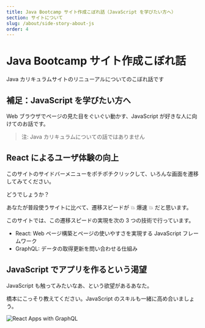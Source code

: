 ```yaml
---
title: Java Bootcamp サイト作成こぼれ話（JavaScript を学びたい方へ）
section: サイトについて
slug: /about/side-story-about-js
order: 4
---
```


# Java Bootcamp サイト作成こぼれ話

Java カリキュラムサイトのリニューアルについてのこぼれ話です

## 補足：JavaScript を学びたい方へ

Web ブラウザでページの見た目をぐいぐい動かす、JavaScript が好きな人に向けてのお話です。

> 注: Java カリキュラムについての話ではありません

## React によるユーザ体験の向上

このサイトのサイドバーメニューをポチポチクリックして、いろんな画面を遷移してみてください。

どうでしょうか？

あなたが普段使うサイトに比べて、遷移スピードが 💥 爆速 💥 だと思います。

このサイトでは、この遷移スピードの実現を次の 3 つの技術で行っています。

- React: Web ページ構築とページの使いやすさを実現する JavaScript フレームワーク
- GraphQL: データの取得更新を問い合わせる仕組み

## JavaScript でアプリを作るという渇望

JavaScript も触ってみたいなあ、という欲望があるあなた。

橋本にこっそり教えてください。JavaScript のスキルも一緒に高め合いましょう。

![React Apps with GraphQL](./react-apps-and-graphql.jpg)
